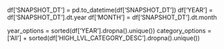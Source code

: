 df['SNAPSHOT_DT'] = pd.to_datetime(df['SNAPSHOT_DT'])
df['YEAR'] = df['SNAPSHOT_DT'].dt.year
df['MONTH'] = df['SNAPSHOT_DT'].dt.month

year_options = sorted(df['YEAR'].dropna().unique())
category_options = ['All'] + sorted(df['HIGH_LVL_CATEGORY_DESC'].dropna().unique())